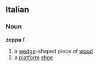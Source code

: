 ==Italian==
===Noun===
'''zeppa''' f
# a [[wedge]]-shaped piece of [[wood]]
# a [[platform]] [[shoe]]